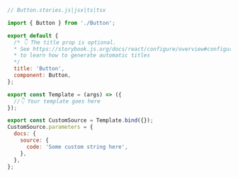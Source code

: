 ```js
// Button.stories.js|jsx|ts|tsx

import { Button } from './Button';

export default {
  /* 👇 The title prop is optional.
  * See https://storybook.js.org/docs/react/configure/overview#configure-story-loading
  * to learn how to generate automatic titles
  */
  title: 'Button',
  component: Button,
};

export const Template = (args) => ({
  //👇 Your template goes here
});

export const CustomSource = Template.bind({});
CustomSource.parameters = {
  docs: {
    source: {
      code: 'Some custom string here',
    },
  },
};
```